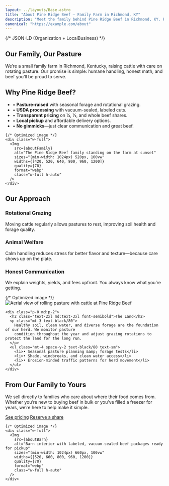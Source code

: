 ```yaml
---
layout: ../layouts/Base.astro
title: "About Pine Ridge Beef — Family Farm in Richmond, KY"
description: "Meet the family behind Pine Ridge Beef in Richmond, KY. Pasture-raised cattle, humane handling, USDA processing, and transparent pricing for quarter, half, and whole beef shares."
canonical: "https://example.com/about"
---
```



{/* JSON-LD (Organization + LocalBusiness) */}
<script type="application/ld+json">
{JSON.stringify({
  "@context": "https://schema.org",
  "@type": ["Organization","LocalBusiness"],
  "name": "Pine Ridge Beef",
  "url": "https://example.com",
  "email": "hello@pineridgebeef.com",
  "telephone": "(859) 555-0123",
  "address": {
    "@type": "PostalAddress",
    "streetAddress": "123 Farm Lane",
    "addressLocality": "Richmond",
    "addressRegion": "KY",
    "postalCode": "40475",
    "addressCountry": "US"
  },
  "logo": "https://example.com/images/logo-600x200.svg",
  "image": [
    new URL(aboutFamily.src, "https://example.com").toString(),
    new URL(aboutPasture.src, "https://example.com").toString()
  ],
  "sameAs": []
})}
</script>
<div class="about">
<section class="section">
  <div class="mx-auto max-w-[1200px] px-4 md:px-6">
    <h1 class="text-3xl md:text-5xl font-semibold">Our Family, Our Pasture</h1>
    <p class="mt-4 text-lg max-w-2xl text-black/80">
      We’re a small family farm in Richmond, Kentucky, raising cattle with care on rotating pasture.
      Our promise is simple: humane handling, honest math, and beef you’ll be proud to serve.
    </p>
  </div>
</section>

<section class="section">
  <div class="mx-auto max-w-[1200px] px-4 md:px-6 grid gap-6 md:grid-cols-[1.1fr,0.9fr] items-center rounded-2xl bg-white border border-black/5 shadow-sm overflow-hidden">
    <div class="p-6 md:p-8">
      <h2 class="text-2xl md:text-3xl font-semibold">Why Pine Ridge Beef?</h2>
      <ul class="mt-4 space-y-2 text-black/80">
        <li>• <strong>Pasture-raised</strong> with seasonal forage and rotational grazing.</li>
        <li>• <strong>USDA processing</strong> with vacuum-sealed, labeled cuts.</li>
        <li>• <strong>Transparent pricing</strong> on ¼, ½, and whole beef shares.</li>
        <li>• <strong>Local pickup</strong> and affordable delivery options.</li>
        <li>• <strong>No gimmicks</strong>—just clear communication and great beef.</li>
      </ul>
    </div>

    {/* Optimized image */}
    <div class="w-full">
      <Img
        src={aboutFamily}
        alt="The Pine Ridge Beef family standing on the farm at sunset"
        sizes="(min-width: 1024px) 520px, 100vw"
        widths={[420, 520, 640, 800, 960, 1200]}
        quality={70}
        format="webp"
        class="w-full h-auto"
      />
    </div>
  </div>
</section>

<section class="section bg-[#F3EBDD]">
  <div class="mx-auto max-w-[1200px] px-4 md:px-6">
    <h2 class="text-2xl md:text-3xl font-semibold">Our Approach</h2>
    <div class="mt-6 grid grid-cols-1 md:grid-cols-3 gap-6">
      <article class="rounded-2xl bg-white p-6 border border-black/10 shadow-sm">
        <h3 class="font-semibold">Rotational Grazing</h3>
        <p class="mt-2 text-sm text-black/70">
          Moving cattle regularly allows pastures to rest, improving soil health and forage quality.
        </p>
      </article>
      <article class="rounded-2xl bg-white p-6 border border-black/10 shadow-sm">
        <h3 class="font-semibold">Animal Welfare</h3>
        <p class="mt-2 text-sm text-black/70">
          Calm handling reduces stress for better flavor and texture—because care shows up on the plate.
        </p>
      </article>
      <article class="rounded-2xl bg-white p-6 border border-black/10 shadow-sm">
        <h3 class="font-semibold">Honest Communication</h3>
        <p class="mt-2 text-sm text-black/70">
          We explain weights, yields, and fees upfront. You always know what you’re getting.
        </p>
      </article>
    </div>
  </div>
</section>

<section class="section">
  <div class="mx-auto max-w-[1200px] px-4 md:px-6 grid gap-6 md:grid-cols-2 items-start">
    {/* Optimized image */}
    <div class="w-full">
      <Img
        src={aboutPasture}
        alt="Aerial view of rolling pasture with cattle at Pine Ridge Beef"
        sizes="(min-width: 1024px) 580px, (min-width: 768px) 50vw, 100vw"
        widths={[480, 580, 720, 900, 1200, 1600]}
        quality={70}
        format="webp"
        class="w-full h-auto rounded-2xl border border-black/5 shadow-sm"
      />
    </div>

    <div class="p-0 md:p-2">
      <h2 class="text-2xl md:text-3xl font-semibold">The Land</h2>
      <p class="mt-3 text-black/80">
        Healthy soil, clean water, and diverse forage are the foundation of our herd. We monitor pasture
        condition throughout the year and adjust grazing rotations to protect the land for the long run.
      </p>
      <ul class="mt-4 space-y-2 text-black/80 text-sm">
        <li>• Seasonal pasture planning &amp; forage tests</li>
        <li>• Shade, windbreaks, and clean water access</li>
        <li>• Erosion-minded traffic patterns for herd movement</li>
      </ul>
    </div>
  </div>
</section>

<section class="section bg-[#F7FAF8] border-t border-black/5">
  <div class="mx-auto max-w-[1200px] px-4 md:px-6 grid gap-6 md:grid-cols-[0.9fr,1.1fr] items-center rounded-2xl bg-white border border-black/5 shadow-sm overflow-hidden">
    <div class="p-6 md:p-8">
      <h2 class="text-2xl md:text-3xl font-semibold">From Our Family to Yours</h2>
      <p class="mt-3 text-black/80">
        We sell directly to families who care about where their food comes from. Whether you’re new to buying beef in bulk
        or you’ve filled a freezer for years, we’re here to help make it simple.
      </p>
      <div class="mt-5 flex gap-3">
        <a href="/beef-shares" class="text-[#2F5D46] underline underline-offset-4">See pricing</a>
        <a href="/reserve" class="inline-flex items-center rounded-2xl bg-[#2F5D46] text-white px-4 py-2 hover:opacity-90">Reserve a share</a>
      </div>
    </div>

    {/* Optimized image */}
    <div class="w-full">
      <Img
        src={aboutBarn}
        alt="Barn interior with labeled, vacuum-sealed beef packages ready for pickup"
        sizes="(min-width: 1024px) 660px, 100vw"
        widths={[520, 660, 800, 960, 1200]}
        quality={70}
        format="webp"
        class="w-full h-auto"
      />
    </div>
  </div>
</section>
</div>